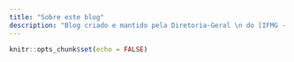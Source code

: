 ```yaml
---
title: "Sobre este blog"
description: "Blog criado e mantido pela Diretoria-Geral \n do [IFMG - Campus Formiga](https://formiga.ifmg.edu.br/).\n"
---
```


```r
knitr::opts_chunk$set(echo = FALSE)
```
